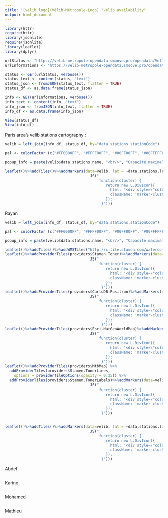 ```yaml
---
title: ![velib logo](Vélib-Métropole-Logo) "Velib availability"
output: html_document
---
```


```r
library(httr)
require(httr)
library(jsonlite)
require(jsonlite)
library(leaflet)
library(dplyr)

urlStatus <- "https://velib-metropole-opendata.smoove.pro/opendata/Velib_Metropole/station_status.json"
urlInformations <- "https://velib-metropole-opendata.smoove.pro/opendata/Velib_Metropole/station_information.json"

status <- GET(urlStatus, verbose())
status_text <- content(status, "text")
status_json <- fromJSON(status_text, flatten = TRUE)
status_df <- as.data.frame(status_json)

info <- GET(urlInformations, verbose())
info_text <- content(info, "text")
info_json <- fromJSON(info_text, flatten = TRUE)
info_df <- as.data.frame(info_json)

View(status_df)
View(info_df)

```

Paris area's velib stations cartography :

```r
velib = left_join(info_df, status_df, by="data.stations.stationCode")

pal <- colorFactor (c("#FF0000FF", "#FFFF00FF", "#00FF00FF", "#00FFFFFF", "#0000FFFF", "#FF00FFFF"), domain = velib$data.stations.capacity)

popup_info = paste(velib$data.stations.name, "<br/>", "Capacité maximale de la station : ", velib$data.stations.capacity, "<br/>", "Vélos disponibles actuellement : ", velib$data.stations.num_bikes_available) 

leaflet()%>%addTiles()%>%addMarkers(data=velib, lat = ~data.stations.lat, lng = ~data.stations.lon, popup = ~popup_info, clusterOptions = markerClusterOptions(iconCreateFunction =
                                      JS("
                                          function(cluster) {
                                             return new L.DivIcon({
                                               html: '<div style=\"color:white; background-color:rgba(0,147,255,1)\"><span>' + cluster.getChildCount() + '</div><span>',
                                               className: 'marker-cluster'
                                             }); 
                                           }")))


```

Rayan
```r
velib = left_join(info_df, status_df, by="data.stations.stationCode")

pal <- colorFactor (c("#FF0000FF", "#FFFF00FF", "#00FF00FF", "#00FFFFFF", "#0000FFFF", "#FF00FFFF"), domain = velib$data.stations.capacity)

popup_info = paste(velib$data.stations.name, "<br/>", "Capacité maximale de la station : ", velib$data.stations.capacity, "<br/>", "Vélos disponibles actuellement : ", velib$data.stations.num_bikes_available) 

leaflet()%>%addTiles()%>%addWMSTiles("http://c.tile.stamen.com/watercolor/${z}/${x}/${y}.png")
leaflet()%>%addProviderTiles(providers$Stamen.Toner)%>%addMarkers(data=velib, lat = ~data.stations.lat, lng = ~data.stations.lon, popup = ~popup_info, clusterOptions = markerClusterOptions(iconCreateFunction =
                                      JS("
                                          function(cluster) {
                                             return new L.DivIcon({
                                               html: '<div style=\"color:white; background-color:rgba(0,147,255,1)\"><span>' + cluster.getChildCount() + '</div><span>',
                                               className: 'marker-cluster'
                                             }); 
                                           }")))
leaflet()%>%addProviderTiles(providers$CartoDB.Positron)%>%addMarkers(data=velib, lat = ~data.stations.lat, lng = ~data.stations.lon, popup = ~popup_info, clusterOptions = markerClusterOptions(iconCreateFunction =
                                      JS("
                                          function(cluster) {
                                             return new L.DivIcon({
                                               html: '<div style=\"color:white; background-color:rgba(0,147,255,1)\"><span>' + cluster.getChildCount() + '</div><span>',
                                               className: 'marker-cluster'
                                             }); 
                                           }")))
leaflet()%>%addProviderTiles(providers$Esri.NatGeoWorldMap)%>%addMarkers(data=velib, lat = ~data.stations.lat, lng = ~data.stations.lon, popup = ~popup_info, clusterOptions = markerClusterOptions(iconCreateFunction =
                                      JS("
                                          function(cluster) {
                                             return new L.DivIcon({
                                               html: '<div style=\"color:white; background-color:rgba(0,147,255,1)\"><span>' + cluster.getChildCount() + '</div><span>',
                                               className: 'marker-cluster'
                                             }); 
                                           }")))
leaflet()%>%addProviderTiles(providers$MtbMap) %>%
  addProviderTiles(providers$Stamen.TonerLines,
    options = providerTileOptions(opacity = 0.35)) %>%
  addProviderTiles(providers$Stamen.TonerLabels)%>%addMarkers(data=velib, lat = ~data.stations.lat, lng = ~data.stations.lon, popup = ~popup_info, clusterOptions = markerClusterOptions(iconCreateFunction =
                                      JS("
                                          function(cluster) {
                                             return new L.DivIcon({
                                               html: '<div style=\"color:white; background-color:rgba(0,147,255,1)\"><span>' + cluster.getChildCount() + '</div><span>',
                                               className: 'marker-cluster'
                                             }); 
                                           }")))


leaflet()%>%addTiles()%>%addMarkers(data=velib, lat = ~data.stations.lat, lng = ~data.stations.lon, popup = ~popup_info, clusterOptions = markerClusterOptions(iconCreateFunction =
                                      JS("
                                          function(cluster) {
                                             return new L.DivIcon({
                                               html: '<div style=\"color:white; background-color:rgba(0,147,255,1)\"><span>' + cluster.getChildCount() + '</div><span>',
                                               className: 'marker-cluster'
                                             }); 
                                           }")))


```

Abdel
```r


```


Karine
```r

```

Mohamed
```r

```


Mathieu
```r

```

